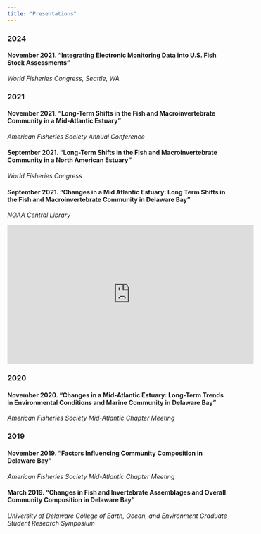 ```yaml
---
title: "Presentations"
---
```

### 2024

#### November 2021. **“Integrating Electronic Monitoring Data into U.S. Fish Stock Assessments”**
*World Fisheries Congress, Seattle, WA*

### 2021

#### November 2021. **"Long-Term Shifts in the Fish and Macroinvertebrate Community in a Mid-Atlantic Estuary"**
*American Fisheries Society Annual Conference*

#### September 2021. **"Long-Term Shifts in the Fish and Macroinvertebrate Community in a North American Estuary"**
*World Fisheries Congress*

#### September 2021. **"Changes in a Mid Atlantic Estuary: Long Term Shifts in the Fish and Macroinvertebrate Community in Delaware Bay"**
*NOAA Central Library* 

<iframe width="560" height="315" src="https://www.youtube.com/embed/nLMJUsBPewM" title="YouTube video player" frameborder="0" allow="accelerometer; autoplay; clipboard-write; encrypted-media; gyroscope; picture-in-picture" allowfullscreen></iframe>

### 2020

#### November 2020. **"Changes in a Mid-Atlantic Estuary: Long-Term Trends in Environmental Conditions and Marine Community in Delaware Bay"**
*American Fisheries Society Mid-Atlantic Chapter Meeting*

### 2019

#### November 2019. **“Factors Influencing Community Composition in Delaware Bay”**
*American Fisheries Society Mid-Atlantic Chapter Meeting*

#### March 2019. **“Changes in Fish and Invertebrate Assemblages and Overall Community Composition in Delaware Bay”**
*University of Delaware College of Earth, Ocean, and Environment Graduate Student Research Symposium*